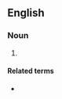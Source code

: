 ==English==
{{wikipedia|Pornotopia}}
=== Noun ===
{{head|en|noun plural form}}

# {{plural of|pornotopia|lang=en}}

==== Related terms ====

* {{l|en|romantopias}}